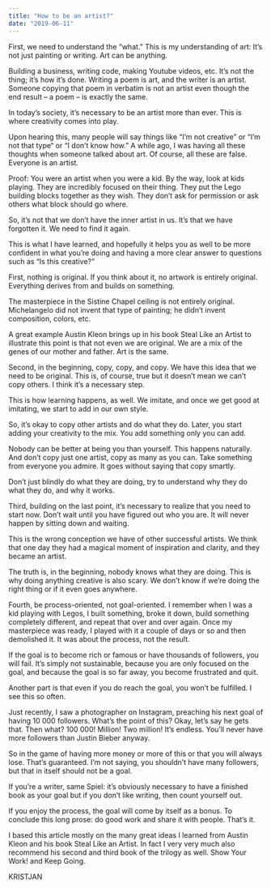 ```yaml
---
title: "How to be an artist?"
date: "2019-06-11"
---
```


First, we need to understand the “what.” This is my understanding of art: It’s not just painting or writing. Art can be anything.

Building a business, writing code, making Youtube videos, etc. It’s not the thing; it’s how it’s done. Writing a poem is art, and the writer is an artist. Someone copying that poem in verbatim is not an artist even though the end result – a poem – is exactly the same.

In today’s society, it’s necessary to be an artist more than ever. This is where creativity comes into play.

Upon hearing this, many people will say things like “I’m not creative” or “I’m not that type“ or “I don’t know how.” A while ago, I was having all these thoughts when someone talked about art. Of course, all these are false. Everyone is an artist.

Proof: You were an artist when you were a kid. By the way, look at kids playing. They are incredibly focused on their thing. They put the Lego building blocks together as they wish. They don’t ask for permission or ask others what block should go where.

So, it’s not that we don’t have the inner artist in us. It’s that we have forgotten it. We need to find it again.

This is what I have learned, and hopefully it helps you as well to be more confident in what you’re doing and having a more clear answer to questions such as “Is this creative?”

First, nothing is original. If you think about it, no artwork is entirely original. Everything derives from and builds on something.

The masterpiece in the Sistine Chapel ceiling is not entirely original. Michelangelo did not invent that type of painting; he didn’t invent composition, colors, etc.

A great example Austin Kleon brings up in his book Steal Like an Artist to illustrate this point is that not even we are original. We are a mix of the genes of our mother and father. Art is the same.

Second, in the beginning, copy, copy, and copy. We have this idea that we need to be original. This is, of course, true but it doesn’t mean we can’t copy others. I think it’s a necessary step.

This is how learning happens, as well. We imitate, and once we get good at imitating, we start to add in our own style.

So, it’s okay to copy other artists and do what they do. Later, you start adding your creativity to the mix. You add something only you can add.

Nobody can be better at being you than yourself. This happens naturally. And don’t copy just one artist, copy as many as you can. Take something from everyone you admire. It goes without saying that copy smartly.

Don’t just blindly do what they are doing, try to understand why they do what they do, and why it works.

Third, building on the last point, it’s necessary to realize that you need to start now. Don’t wait until you have figured out who you are. It will never happen by sitting down and waiting.

This is the wrong conception we have of other successful artists. We think that one day they had a magical moment of inspiration and clarity, and they became an artist.

The truth is, in the beginning, nobody knows what they are doing. This is why doing anything creative is also scary. We don’t know if we’re doing the right thing or if it even goes anywhere.

Fourth, be process-oriented, not goal-oriented. I remember when I was a kid playing with Legos, I built something, broke it down, build something completely different, and repeat that over and over again. Once my masterpiece was ready, I played with it a couple of days or so and then demolished it. It was about the process, not the result.

If the goal is to become rich or famous or have thousands of followers, you will fail. It’s simply not sustainable, because you are only focused on the goal, and because the goal is so far away, you become frustrated and quit.

Another part is that even if you do reach the goal, you won’t be fulfilled. I see this so often.

Just recently, I saw a photographer on Instagram, preaching his next goal of having 10 000 followers. What’s the point of this? Okay, let’s say he gets that. Then what? 100 000! Million! Two million! It’s endless. You’ll never have more followers than Justin Bieber anyway.

So in the game of having more money or more of this or that you will always lose. That’s guaranteed. I’m not saying, you shouldn’t have many followers, but that in itself should not be a goal.

If you’re a writer, same Spiel: it’s obviously necessary to have a finished book as your goal but if you don’t like writing, then count yourself out.

If you enjoy the process, the goal will come by itself as a bonus. To conclude this long prose: do good work and share it with people. That’s it.

I based this article mostly on the many great ideas I learned from Austin Kleon and his book Steal Like an Artist. In fact I very very much also recommend his second and third book of the trilogy as well. Show Your Work! and Keep Going.

KRISTJAN

